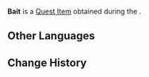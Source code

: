 {{About|the quest item|item used in fishing|Fishing#Bait}}
{{Item Infobox
|id           = 120490
|title        = Bait
|type         = Quest Items
|image        = Item Parcel.png
|description  = Bait obtained from [[Boucicaut]].<br>Hopefully it will help [[Roialte]] with fishing...
|source1      = Given during [[Down Time]]
}}
'''Bait''' is a [[Quest Item]] obtained during the {{Quest|Down Time}}.

==Other Languages==
{{Other Languages
|default_hidden=1
|en      = Bait
|zhs     = 鱼饵
|zhs_rm  = Yú'ěr
|zht     = 魚餌
|zht_rm  = Yú'ěr
|ja      = 釣り餌
|ja_rm   = Tsurie
|ko      = 낚시용 미끼
|ko_rm   = 
|es      = Cebo
|fr      = Appât de pêche
|ru      = Наживка
|th      = เหยื่อตกปลา
|th_rm   = 
|vi      = Mồi Câu
|de      = Fischköder
|id      = Umpan Ikan
|pt      = Isca
|tr      = Yem
|it      = Esca
}}

==Change History==
{{Change History|4.0}}